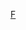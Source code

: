 {{noteTA
|1=zh-cn:氛围;zh-hk:氛圍;zh-tw:氣氛;
}}
{{Cat main|氛围音乐}}
{{Commons cat|Ambient music}}

[[Category:電子音樂類型|F]]